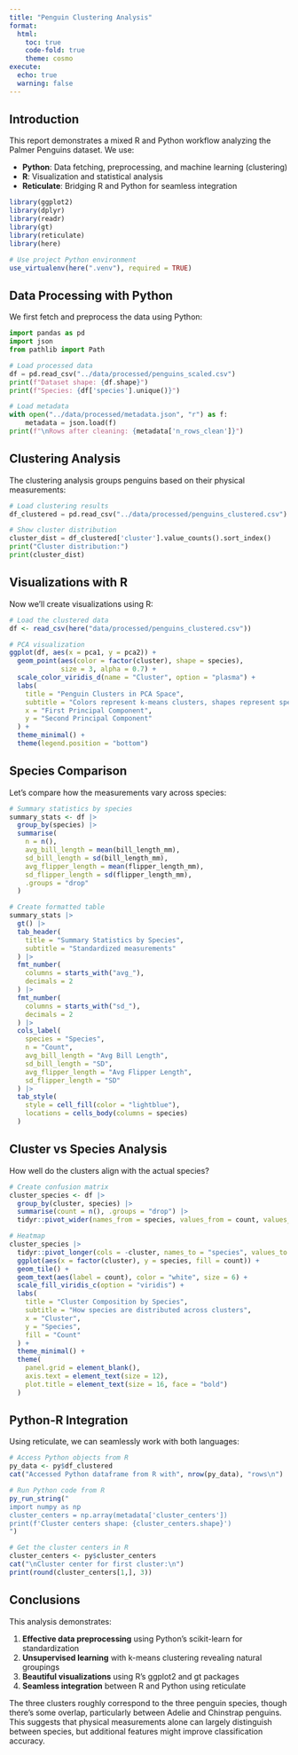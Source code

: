 ```yaml
---
title: "Penguin Clustering Analysis"
format: 
  html:
    toc: true
    code-fold: true
    theme: cosmo
execute:
  echo: true
  warning: false
---
```


## Introduction

This report demonstrates a mixed R and Python workflow analyzing the Palmer Penguins dataset. We use:

- **Python**: Data fetching, preprocessing, and machine learning (clustering)
- **R**: Visualization and statistical analysis
- **Reticulate**: Bridging R and Python for seamless integration

```r
library(ggplot2)
library(dplyr)
library(readr)
library(gt)
library(reticulate)
library(here)

# Use project Python environment
use_virtualenv(here(".venv"), required = TRUE)
```

## Data Processing with Python

We first fetch and preprocess the data using Python:

```python
import pandas as pd
import json
from pathlib import Path

# Load processed data
df = pd.read_csv("../data/processed/penguins_scaled.csv")
print(f"Dataset shape: {df.shape}")
print(f"Species: {df['species'].unique()}")

# Load metadata
with open("../data/processed/metadata.json", "r") as f:
    metadata = json.load(f)
print(f"\nRows after cleaning: {metadata['n_rows_clean']}")
```

## Clustering Analysis

The clustering analysis groups penguins based on their physical measurements:

```python
# Load clustering results
df_clustered = pd.read_csv("../data/processed/penguins_clustered.csv")

# Show cluster distribution
cluster_dist = df_clustered['cluster'].value_counts().sort_index()
print("Cluster distribution:")
print(cluster_dist)
```

## Visualizations with R

Now we'll create visualizations using R:

```r
# Load the clustered data
df <- read_csv(here("data/processed/penguins_clustered.csv"))

# PCA visualization
ggplot(df, aes(x = pca1, y = pca2)) +
  geom_point(aes(color = factor(cluster), shape = species), 
             size = 3, alpha = 0.7) +
  scale_color_viridis_d(name = "Cluster", option = "plasma") +
  labs(
    title = "Penguin Clusters in PCA Space",
    subtitle = "Colors represent k-means clusters, shapes represent species",
    x = "First Principal Component",
    y = "Second Principal Component"
  ) +
  theme_minimal() +
  theme(legend.position = "bottom")
```

## Species Comparison

Let's compare how the measurements vary across species:

```r
# Summary statistics by species
summary_stats <- df |>
  group_by(species) |>
  summarise(
    n = n(),
    avg_bill_length = mean(bill_length_mm),
    sd_bill_length = sd(bill_length_mm),
    avg_flipper_length = mean(flipper_length_mm),
    sd_flipper_length = sd(flipper_length_mm),
    .groups = "drop"
  )

# Create formatted table
summary_stats |>
  gt() |>
  tab_header(
    title = "Summary Statistics by Species",
    subtitle = "Standardized measurements"
  ) |>
  fmt_number(
    columns = starts_with("avg_"),
    decimals = 2
  ) |>
  fmt_number(
    columns = starts_with("sd_"),
    decimals = 2
  ) |>
  cols_label(
    species = "Species",
    n = "Count",
    avg_bill_length = "Avg Bill Length",
    sd_bill_length = "SD",
    avg_flipper_length = "Avg Flipper Length",
    sd_flipper_length = "SD"
  ) |>
  tab_style(
    style = cell_fill(color = "lightblue"),
    locations = cells_body(columns = species)
  )
```

## Cluster vs Species Analysis

How well do the clusters align with the actual species?

```r
# Create confusion matrix
cluster_species <- df |>
  group_by(cluster, species) |>
  summarise(count = n(), .groups = "drop") |>
  tidyr::pivot_wider(names_from = species, values_from = count, values_fill = 0)

# Heatmap
cluster_species |>
  tidyr::pivot_longer(cols = -cluster, names_to = "species", values_to = "count") |>
  ggplot(aes(x = factor(cluster), y = species, fill = count)) +
  geom_tile() +
  geom_text(aes(label = count), color = "white", size = 6) +
  scale_fill_viridis_c(option = "viridis") +
  labs(
    title = "Cluster Composition by Species",
    subtitle = "How species are distributed across clusters",
    x = "Cluster",
    y = "Species",
    fill = "Count"
  ) +
  theme_minimal() +
  theme(
    panel.grid = element_blank(),
    axis.text = element_text(size = 12),
    plot.title = element_text(size = 16, face = "bold")
  )
```

## Python-R Integration

Using reticulate, we can seamlessly work with both languages:

```r
# Access Python objects from R
py_data <- py$df_clustered
cat("Accessed Python dataframe from R with", nrow(py_data), "rows\n")

# Run Python code from R
py_run_string("
import numpy as np
cluster_centers = np.array(metadata['cluster_centers'])
print(f'Cluster centers shape: {cluster_centers.shape}')
")

# Get the cluster centers in R
cluster_centers <- py$cluster_centers
cat("\nCluster center for first cluster:\n")
print(round(cluster_centers[1,], 3))
```

## Conclusions

This analysis demonstrates:

1. **Effective data preprocessing** using Python's scikit-learn for standardization
2. **Unsupervised learning** with k-means clustering revealing natural groupings
3. **Beautiful visualizations** using R's ggplot2 and gt packages
4. **Seamless integration** between R and Python using reticulate

The three clusters roughly correspond to the three penguin species, though there's some overlap, particularly between Adelie and Chinstrap penguins. This suggests that physical measurements alone can largely distinguish between species, but additional features might improve classification accuracy.